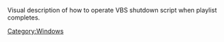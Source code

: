 Visual description of how to operate VBS shutdown script when playlist completes.

[[Category:Windows]]